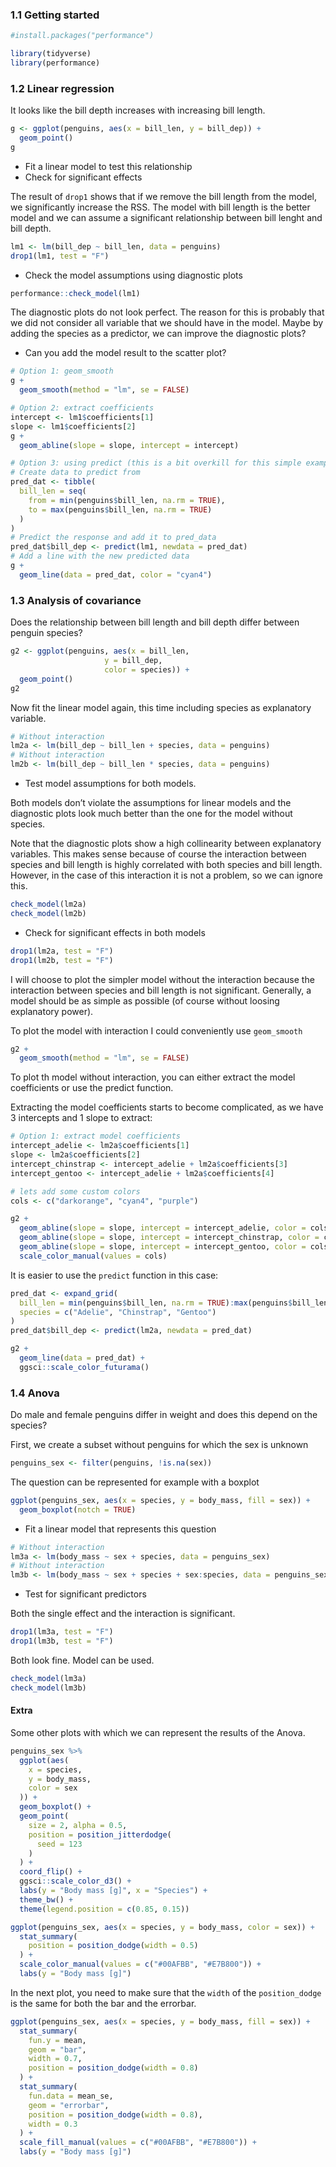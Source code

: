 ### 1.1 Getting started


```r
#install.packages("performance")

library(tidyverse)
library(performance)
```

### 1.2 Linear regression

It looks like the bill depth increases with increasing bill length. 

```r
g <- ggplot(penguins, aes(x = bill_len, y = bill_dep)) +
  geom_point()
g
```

- Fit a linear model to test this relationship
- Check for significant effects

The result of `drop1` shows that if we remove the bill length from the model, we significantly increase the RSS. The model with bill length is the better model and we can assume a significant relationship between bill lenght and bill depth.

```r
lm1 <- lm(bill_dep ~ bill_len, data = penguins)
drop1(lm1, test = "F")
```

- Check the model assumptions using diagnostic plots

```r
performance::check_model(lm1)
```

The diagnostic plots do not look perfect. The reason for this is probably that we did not consider all variable that we should have in the model. Maybe by adding the species as a predictor, we can improve the diagnostic plots?

- Can you add the model result to the scatter plot?

```r
# Option 1: geom_smooth
g +
  geom_smooth(method = "lm", se = FALSE)
```

```r
# Option 2: extract coefficients
intercept <- lm1$coefficients[1]
slope <- lm1$coefficients[2]
g +
  geom_abline(slope = slope, intercept = intercept)
```

```r
# Option 3: using predict (this is a bit overkill for this simple example)
# Create data to predict from
pred_dat <- tibble(
  bill_len = seq(
    from = min(penguins$bill_len, na.rm = TRUE),
    to = max(penguins$bill_len, na.rm = TRUE)
  )
)
# Predict the response and add it to pred_data
pred_dat$bill_dep <- predict(lm1, newdata = pred_dat)
# Add a line with the new predicted data
g +
  geom_line(data = pred_dat, color = "cyan4")

```

### 1.3 Analysis of covariance

Does the relationship between bill length and bill depth differ between penguin species?

```r
g2 <- ggplot(penguins, aes(x = bill_len, 
                     y = bill_dep,
                     color = species)) +
  geom_point()
g2
```

Now fit the linear model again, this time including species as explanatory variable.

```r
# Without interaction
lm2a <- lm(bill_dep ~ bill_len + species, data = penguins)
# Without interaction
lm2b <- lm(bill_dep ~ bill_len * species, data = penguins)
```

- Test model assumptions for both models.

Both models don't violate the assumptions for linear models and the diagnostic plots look much better than the one for the model without species.

Note that the diagnostic plots show a high collinearity between explanatory variables. This makes sense because of course the interaction between species and bill length is highly correlated with both species and bill length. However, in the case of this interaction it is not a problem, so we can ignore this.

```r
check_model(lm2a)
check_model(lm2b)
```

- Check for significant effects in both models

```r
drop1(lm2a, test = "F")
drop1(lm2b, test = "F")
```

I will choose to plot the simpler model without the interaction because the interaction between species and bill length is not significant. Generally, a model should be as simple as possible (of course without loosing explanatory power).

To plot the model with interaction I could conveniently use `geom_smooth`

```r
g2 +
  geom_smooth(method = "lm", se = FALSE)
```

To plot th model without interaction, you can either extract the model coefficients or use the predict function.

Extracting the model coefficients starts to become complicated, as we have 3 intercepts and 1 slope to extract:

```r
# Option 1: extract model coefficients
intercept_adelie <- lm2a$coefficients[1]
slope <- lm2a$coefficients[2]
intercept_chinstrap <- intercept_adelie + lm2a$coefficients[3]
intercept_gentoo <- intercept_adelie + lm2a$coefficients[4]

# lets add some custom colors
cols <- c("darkorange", "cyan4", "purple")

g2 +
  geom_abline(slope = slope, intercept = intercept_adelie, color = cols[1]) +
  geom_abline(slope = slope, intercept = intercept_chinstrap, color = cols[2]) +
  geom_abline(slope = slope, intercept = intercept_gentoo, color = cols[3]) +
  scale_color_manual(values = cols)
```
It is easier to use the `predict` function in this case:

```r
pred_dat <- expand_grid(
  bill_len = min(penguins$bill_len, na.rm = TRUE):max(penguins$bill_len, na.rm = TRUE),
  species = c("Adelie", "Chinstrap", "Gentoo")
)
pred_dat$bill_dep <- predict(lm2a, newdata = pred_dat)

g2 +
  geom_line(data = pred_dat) +
  ggsci::scale_color_futurama()
```

### 1.4 Anova

Do male and female penguins differ in weight and does this depend on the species?

First, we create a subset without penguins for which the sex is unknown

```r
penguins_sex <- filter(penguins, !is.na(sex))
```

The question can be represented for example with a boxplot

```r
ggplot(penguins_sex, aes(x = species, y = body_mass, fill = sex)) +
  geom_boxplot(notch = TRUE)
```

- Fit a linear model that represents this question

```r
# Without interaction
lm3a <- lm(body_mass ~ sex + species, data = penguins_sex)
# Without interaction
lm3b <- lm(body_mass ~ sex + species + sex:species, data = penguins_sex)
```

- Test for significant predictors

Both the single effect and the interaction is significant.

```r
drop1(lm3a, test = "F")
drop1(lm3b, test = "F")
```
Both look fine. Model can be used.

```r
check_model(lm3a)
check_model(lm3b)
```

#### Extra

Some other plots with which we can represent the results of the Anova.

```r
penguins_sex %>%
  ggplot(aes(
    x = species,
    y = body_mass,
    color = sex
  )) +
  geom_boxplot() +
  geom_point(
    size = 2, alpha = 0.5,
    position = position_jitterdodge(
      seed = 123
    )
  ) +
  coord_flip() +
  ggsci::scale_color_d3() +
  labs(y = "Body mass [g]", x = "Species") +
  theme_bw() +
  theme(legend.position = c(0.85, 0.15))
```



```r
ggplot(penguins_sex, aes(x = species, y = body_mass, color = sex)) +
  stat_summary(
    position = position_dodge(width = 0.5)
  ) +
  scale_color_manual(values = c("#00AFBB", "#E7B800")) +
  labs(y = "Body mass [g]")
```

In the next plot, you need to make sure that the `width` of the `position_dodge` is
the same for both the bar and the errorbar.

```r
ggplot(penguins_sex, aes(x = species, y = body_mass, fill = sex)) +
  stat_summary(
    fun.y = mean,
    geom = "bar",
    width = 0.7,
    position = position_dodge(width = 0.8)
  ) +
  stat_summary(
    fun.data = mean_se,
    geom = "errorbar",
    position = position_dodge(width = 0.8),
    width = 0.3
  ) +
  scale_fill_manual(values = c("#00AFBB", "#E7B800")) +
  labs(y = "Body mass [g]")
```

